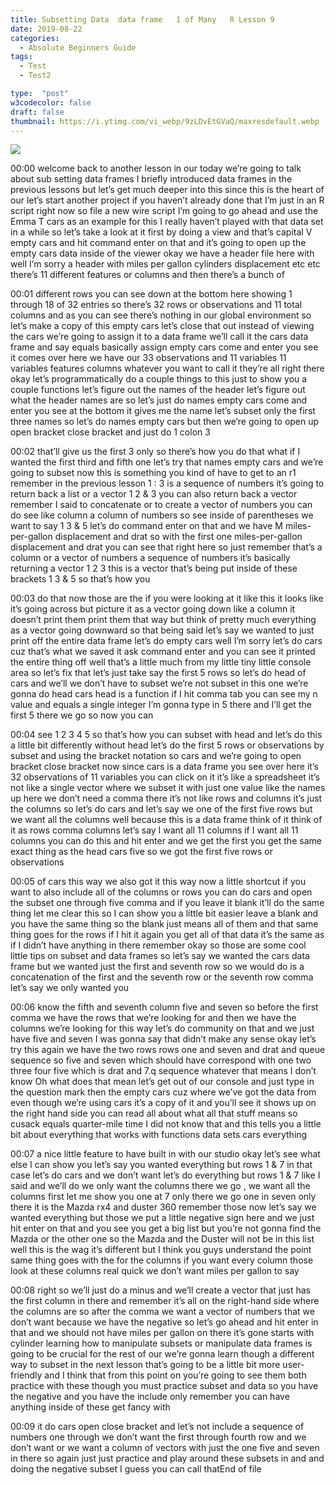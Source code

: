 ```yaml
---
title: Subsetting Data  data frame   1 of Many   R Lesson 9
date: 2019-08-22
categories:
  - Absolute Beginners Guide
tags:
  - Test
  - Test2

type:  "post"
w3codecolor: false
draft: false
thumbnail: https://i.ytimg.com/vi_webp/9zLDvEtGVaQ/maxresdefault.webp
---
```


<a href="https://www.youtube.com/watch?v=9zLDvEtGVaQ">
<img src="https://i.ytimg.com/vi_webp/9zLDvEtGVaQ/maxresdefault.webp">
</a>









00:00
welcome back to another lesson in our today we're going to talk about sub
setting data frames I briefly introduced data frames in the previous lessons but
let's get much deeper into this since this is the heart of our let's start
another project if you haven't already done that I'm just in an R script right
now so file a new wire script I'm going to go ahead and use the Emma T cars as
an example for this I really haven't played with that data set in a while so
let's take a look at it first by doing a
view and that's capital V empty cars and
hit command enter on that and it's going
to open up the empty cars data inside of the viewer okay we have a header file
here with well I'm sorry a header with miles per gallon cylinders displacement
etc etc there's 11 different features or columns and then there's a bunch of

00:01
different rows you can see down at the bottom here showing 1 through 18 of 32
entries so there's 32 rows or observations and 11 total columns and as
you can see there's nothing in our global environment so let's make a copy
of this empty cars let's close that out instead of viewing the cars we're going
to assign it to a data frame we'll call it the cars data frame and say equals
basically assign empty cars come and enter you see it comes over here we have
our 33 observations and 11 variables 11 variables features columns whatever you
want to call it they're all right there okay let's programmatically do a couple
things to this just to show you a couple functions let's figure out the names of
the header let's figure out what the header names are so let's just do names
empty cars come and enter you see at the bottom it gives me the name
let's subset only the first three names so let's do names empty cars but then
we're going to open up open bracket close bracket and just do 1 colon 3

00:02
that'll give us the first 3 only so there's how you do that what if I wanted
the first third and fifth one let's try that names empty cars and we're going to
subset now this is something you kind of have to get
to an r1 remember in the previous lesson 1 : 3 is a sequence of numbers it's
going to return back a list or a vector 1 2 &amp; 3 you can also return back a
vector remember I said to concatenate or
to create a vector of numbers you can do see like column a column of numbers so
see inside of parentheses we want to say 1 3 &amp; 5
let's do command enter on that and we have M miles-per-gallon displacement and
drat so with the first one miles-per-gallon displacement and drat
you can see that right here so just remember that's a column or a vector of
numbers a sequence of numbers it's basically returning a vector 1 2 3 this
is a vector that's being put inside of
these brackets 1 3 &amp; 5 so that's how you

00:03
do that now those are the if you were looking at it like this it looks like
it's going across but picture it as a vector going down like a column it
doesn't print them print them that way but think of pretty much everything as a
vector going downward so that being said let's say we wanted to just print off
the entire data frame let's do empty cars well I'm sorry
let's do cars cuz that's what we saved it ask command enter and you can see it
printed the entire thing off well that's
a little much from my little tiny little console area so let's fix that let's
just take say the first 5 rows so let's do head of cars and we'll we don't have
to subset we're not subset in this one we're gonna do head cars head is a
function if I hit comma tab you can see my n value and equals a single integer
I'm gonna type in 5 there and I'll get the first 5 there we go so now you can

00:04
see 1 2 3 4 5 so that's how you can subset with head and let's do this a
little bit differently without head let's do the first 5 rows or
observations by subset and using the bracket notation so cars and we're going
to open bracket close bracket now since cars is a data frame you see over here
it's 32 observations of 11 variables you can click on it it's like a spreadsheet
it's not like a single vector where we subset it with just one value like
the names up here we don't need a comma there it's not like rows and columns
it's just the columns so let's do cars and let's say we one of the first five
rows but we want all the columns well because this is a data frame think of it
think of it as rows comma columns let's say I want all 11 columns if I want all
11 columns you can do this and hit enter and we get the first you get the same
exact thing as the head cars five so we got the first five rows or observations

00:05
of cars this way we also got it this way now a little shortcut if you want to
also include all of the columns or rows you can do cars and open the subset one
through five comma and if you leave it blank it'll do the same thing let me
clear this so I can show you a little bit easier leave a blank and you have
the same thing so the blank just means all of them and that same thing goes for
the rows if I hit it again you get all of that data it's the same as if I
didn't have anything in there remember okay so those are some cool little tips
on subset and data frames so let's say we wanted the cars data frame but we
wanted just the first and seventh row so we would do is a concatenation of the
first and the seventh row or the seventh row comma let's say we only wanted you

00:06
know the fifth and seventh column five and seven so before the first comma we
have the rows that we're looking for and then we have the columns we're looking
for this way let's do community on that and we just have five and seven I was
gonna say that didn't make any sense okay let's try this again we have the
two rows rows one and seven and drat and queue sequence so five and seven which
should have correspond with one two three four five which is drat and 7.q
sequence whatever that means I don't know Oh what does that mean let's get
out of our console and just type in the question mark
then the empty cars cuz where we've got the data from even though we're using
cars it's a copy of it and you'll see it shows up on the right hand side you can
read all about what all that stuff means
so cusack equals quarter-mile time I did not know that and this tells you a
little bit about everything that works with functions data sets cars everything

00:07
a nice little feature to have built in with our studio okay let's see what else
I can show you let's say you wanted everything but rows 1 &amp; 7 in that case
let's do cars and we don't want let's do
everything but rows 1 &amp; 7 like I said and we'll do we only want the columns
there we go , we want all the columns first let me show you one at 7 only
there we go one in seven only there it is the Mazda
rx4 and duster 360 remember those now let's say we wanted everything but those
we put a little negative sign here and we just hit enter on that and you see
you get a big list but you're not gonna find the Mazda or the other one so the
Mazda and the Duster will not be in this
list well this is the wag it's different but I think you guys understand the
point same thing goes with the for the columns if you want every column those
look at these columns real quick we don't want miles per gallon to say

00:08
right so we'll just do a minus and we'll create a vector that just has the first
column in there and remember it's all on the right-hand side where the columns
are so after the comma we want a vector of numbers that we don't want because we
have the negative so let's go ahead and hit enter in that and we should not have
miles per gallon on there it's gone starts with cylinder learning how to
manipulate subsets or manipulate data frames is going to be crucial for the
rest of our we're gonna learn though a different way to subset in the next
lesson that's going to be a little bit more user-friendly and I think that from
this point on you're going to see them both practice with these though you must
practice subset and data so you have the negative and you have the
include only remember you can have anything inside of these get fancy with

00:09
it do cars open close bracket and let's not include a sequence of numbers one
through we don't want the first through fourth row and we don't want or we want
a column of vectors with just the one five and seven in there
so again just just practice and play around these subsets in and and doing
the negative subset I guess you can call thatEnd of file

